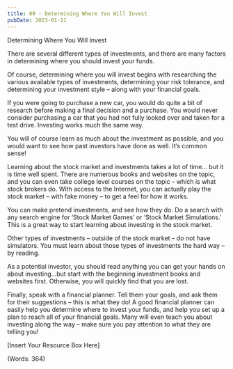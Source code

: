 ```yaml
---
title: 09 - Determining Where You Will Invest
pubDate: 2023-01-11
---
```


Determining Where You Will Invest


There are several different types of investments, and there are many factors in determining where you should invest your funds.

Of course, determining where you will invest begins with researching the various available types of investments, determining your risk tolerance, and determining your investment style – along with your financial goals. 

If you were going to purchase a new car, you would do quite a bit of research before making a final decision and a purchase. You would never consider purchasing a car that you had not fully looked over and taken for a test drive. Investing works much the same way.

You will of course learn as much about the investment as possible, and you would want to see how past investors have done as well. It’s common sense!

Learning about the stock market and investments takes a lot of time… but it is time well spent. There are numerous books and websites on the topic, and you can even take college level courses on the topic – which is what stock brokers do. With access to the Internet, you can actually play the stock market – with fake money – to get a feel for how it works.

You can make pretend investments, and see how they do. Do a search with any search engine for ‘Stock Market Games’ or ‘Stock Market Simulations.’ This is a great way to start learning about investing in the stock market.

Other types of investments – outside of the stock market – do not have simulators. You must learn about those types of investments the hard way – by reading.

As a potential investor, you should read anything you can get your hands on about investing…but start with the beginning investment books and websites first. Otherwise, you will quickly find that you are lost.

Finally, speak with a financial planner. Tell them your goals, and ask them for their suggestions – this is what they do! A good financial planner can easily help you determine where to invest your funds, and help you set up a plan to reach all of your financial goals. Many will even teach you about investing along the way – make sure you pay attention to what they are telling you!


[Insert Your Resource Box Here]

(Words: 364)